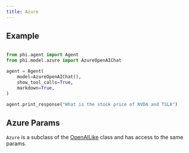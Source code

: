 ```yaml
---
title: Azure
---
```


## Example

<CodeGroup>

```python agent.py

from phi.agent import Agent
from phi.model.azure import AzureOpenAIChat

agent = Agent(
    model=AzureOpenAIChat(),
    show_tool_calls=True,
    markdown=True,
)

agent.print_response("What is the stock price of NVDA and TSLA")

```

</CodeGroup>

## Azure Params

<Snippet file="model-azure-params.mdx" />

`Azure` is a subclass of the [OpenAILike](/reference/model/openai-like) class and has access to the same params.
